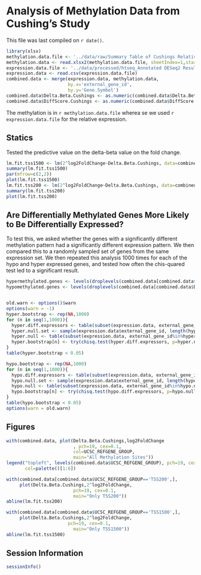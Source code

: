 Analysis of Methylation Data from Cushing's Study
=============================================================

This file was last compiled on ```r date()```.

```r
library(xlsx)
methylation.data.file <- '../data/raw/Summary Table of Cushings Relative Control Methylation Jan 6 2013.xlsx'
methylation.data <- read.xlsx2(methylation.data.file, sheetIndex=1,startRow=2)
expression.data.file <- '../data/processed/htseq_Annotated DESeq2 Results - Cushing.csv'
expression.data <- read.csv(expression.data.file)
combined.data <- merge(expression.data, methylation.data,
                       by.x='external_gene_id',
                       by.y='Gene.Symbol')
combined.data$Delta.Beta.Cushings <- as.numeric(combined.data$Delta.Beta.Cushings)
combined.data$DiffScore.Cushings <- as.numeric(combined.data$DiffScore.Cushings)
```

The methylation is in `r methylation.data.file` wherea se we used `r expression.data.file` for the relative expression.

Statics
---------

Tested the predictive value on the delta-beta value on the fold change.

```r
lm.fit.tss1500 <- lm(2^log2FoldChange~Delta.Beta.Cushings, data=combined.data[combined.data$UCSC_REFGENE_GROUP=='TSS1500',])
summary(lm.fit.tss1500)
par(mfrow=c(2,2))
plot(lm.fit.tss1500)
lm.fit.tss200 <- lm(2^log2FoldChange~Delta.Beta.Cushings, data=combined.data[combined.data$UCSC_REFGENE_GROUP=='TSS200',])
summary(lm.fit.tss200)
plot(lm.fit.tss200)
```

Are Differentially Methylated Genes More Likely to Be Differentially Expressed?
---------------------------------------------------------------------------------

To test this, we asked whether the genes with a significantly different methylation pattern had a significantly different expression pattern.  We then compared this to a randomly sampled set of genes from the same expression set.  We then repeated this analysis 1000 times for each of the hypo and hyper expressed genes, and tested how often the chis-quared test led to a significant result.

```r
hypermethylated.genes <- levels(droplevels(combined.data[combined.data$Delta.Beta.Cushings>0,]$external_gene_id))
hypomethylated.genes <- levels(droplevels(combined.data[combined.data$Delta.Beta.Cushings<0,]$external_gene_id))


old.warn <- options()$warn
options(warn = -1)
hyper.bootstrap <- rep(NA,1000)
for (n in seq(1,1000)){
  hyper.diff.expressors <- table(subset(expression.data, external_gene_id%in%hypermethylated.genes)$padj < 0.05)
  hyper.null.set <- sample(expression.data$external_gene_id, length(hypermethylated.genes), replace=F)
  hyper.null <- table(subset(expression.data, external_gene_id%in%hyper.null.set )$padj < 0.05)
  hyper.bootstrap[n] <- try(chisq.test(hyper.diff.expressors, p=hyper.null, rescale.p=T)$p.value, silent=T)
}
table(hyper.bootstrap < 0.05)

hypo.bootstrap <- rep(NA,1000)
for (n in seq(1,1000)){
  hypo.diff.expressors <- table(subset(expression.data, external_gene_id%in%hypomethylated.genes)$padj < 0.05)
  hypo.null.set <- sample(expression.data$external_gene_id, length(hypomethylated.genes), replace=F)
  hypo.null <- table(subset(expression.data, external_gene_id%in%hypo.null.set )$padj < 0.05)
  hypo.bootstrap[n] <- try(chisq.test(hypo.diff.expressors, p=hypo.null, rescale.p=T)$p.value, silent=T)
}
table(hypo.bootstrap < 0.05)
options(warn = old.warn)
```

Figures
----------

```r
with(combined.data, plot(Delta.Beta.Cushings,log2FoldChange
                         , pch=19, cex=0.1,
                         col=UCSC_REFGENE_GROUP,
                         main="All Methylation Sites"))
legend("topleft", levels(combined.data$UCSC_REFGENE_GROUP), pch=19, cex=1, bty="n",
       col=palette()[1:6])

with(combined.data[combined.data$UCSC_REFGENE_GROUP=='TSS200',], 
     plot(Delta.Beta.Cushings,2^log2FoldChange,
                         pch=19, cex=0.1,
                         main="Only TSS200"))
abline(lm.fit.tss200)

with(combined.data[combined.data$UCSC_REFGENE_GROUP=='TSS1500',], 
     plot(Delta.Beta.Cushings,2^log2FoldChange,
                       pch=19, cex=0.1,
                         main="Only TSS1500"))
abline(lm.fit.tss1500)

```
Session Information
-------------------
```r
sessionInfo()
```
